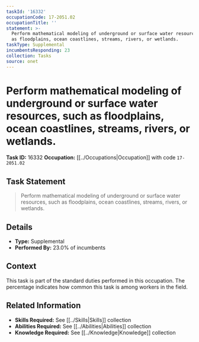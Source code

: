 ```yaml
---
taskId: '16332'
occupationCode: 17-2051.02
occupationTitle: ''
statement: >-
  Perform mathematical modeling of underground or surface water resources, such
  as floodplains, ocean coastlines, streams, rivers, or wetlands.
taskType: Supplemental
incumbentsResponding: 23
collection: Tasks
source: onet
---
```

# Perform mathematical modeling of underground or surface water resources, such as floodplains, ocean coastlines, streams, rivers, or wetlands.

**Task ID:** 16332
**Occupation:** [[../Occupations|Occupation]] with code `17-2051.02`

## Task Statement

> Perform mathematical modeling of underground or surface water resources, such as floodplains, ocean coastlines, streams, rivers, or wetlands.

## Details

- **Type:** Supplemental
- **Performed By:** 23.0% of incumbents

## Context

This task is part of the standard duties performed in this occupation. The percentage indicates how common this task is among workers in the field.

## Related Information

- **Skills Required:** See [[../Skills|Skills]] collection
- **Abilities Required:** See [[../Abilities|Abilities]] collection
- **Knowledge Required:** See [[../Knowledge|Knowledge]] collection
